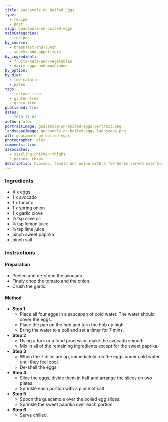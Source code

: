 ```yaml
---
title: Guacamole On Boiled Eggs
type:
  - recipe
  - post
slug: guacamole-on-boiled-eggs
mainCategories:
  - recipes
by_course:
  - breakfast-and-lunch
  - snacks-and-appetisers
by_ingredient:
  - fruits-nuts-and-vegetables
  - dairy-eggs-and-mushrooms
by_option:
by_diet:
  - low-calorie
  - paleo
tags:
  - lactose-free
  - gluten-free
  - grain-free
published: true
dates:
  - 2019.11.01
author: alex
portraitImage: guacamole-on-boiled-eggs-portrait.png
landscapeImage: guacamole-on-boiled-eggs-landscape.png
alt: guacamole on boiled eggs
photographer: alex
comments: true
associated:
  - sizzling-chicken-thighs
  - parsnip-chips
description: Avocado, tomato and onion with a few herbs served over boiled eggs. Elegant and filling.
---
```


<Ingredients>

### Ingredients

- 4 x eggs
- 1 x avocado
- 1 x tomato
- 1 x spring onion
- 1 x garlic clove
- ½ tsp olive oil
- ¼ tsp lemon juice
- ¼ tsp lime juice
- pinch sweet paprika
- pinch salt

</Ingredients>

<Instructions>

### Instructions

#### Preparation

- Peeled and de-stone the avocado.
- Finely chop the tomato and the onion.
- Crush the garlic.

#### Method

- **Step 1**
  - Place all four eggs in a saucepan of cold water. The water should cover the eggs.
  - Place the pan on the hob and turn the hob up high.
  - Bring the water to a boil and set a timer for 7 mins.
- **Step 2**
  - Using a fork or a food processor, make the avocado smooth.
  - Mix in all of the remaining ingredients except for the sweet paprika.
- **Step 3**
  - When the 7 mins are up, immediately run the eggs under cold water until they feel cool.
  - De-shell the eggs.
- **Step 4**
  - Slice the eggs, divide them in half and arrange the slices on two plates.
  - Sprinkle each portion with a pinch of salt.
- **Step 5**
  - Spoon the guacamole over the boiled egg slices.
  - Sprinkle the sweet paprika over each portion.
- **Step 6**
  - Serve chilled.

</Instructions>
